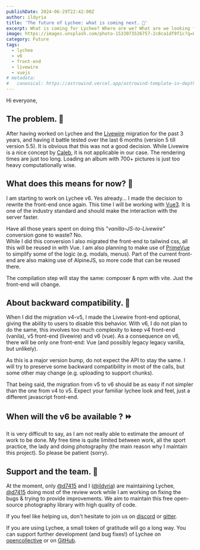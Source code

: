 ```yaml
---
publishDate: 2024-06-29T22:42:00Z
author: ildyria
title: 'The future of Lychee: what is coming next. 🚀'
excerpt: What is coming for Lychee? Where are we? What are we looking forward to?
image: https://images.unsplash.com/photo-1533073526757-2c8ca1df9f1c?q=80&w=3540&auto=format&fit=crop&ixlib=rb-4.0.3&ixid=M3wxMjA3fDB8MHxwaG90by1wYWdlfHx8fGVufDB8fHx8fA%3D%3D
category: Future
tags:
  - lychee
  - v6
  - front-end
  - livewire
  - vuejs
# metadata:
#   canonical: https://astrowind.vercel.app/astrowind-template-in-depth
---
```



Hi everyone,

## The problem. 💢

After having worked on Lychee and the [Livewire](https://github.com/livewire/livewire) migration for the past 3 years, and having it battle tested over the last 6 months (version 5 till version 5.5). It is obvious that this was not a good decision. While Livewire is a nice concept by [Caleb](https://github.com/calebporzio), it is not applicable in our case. The rendering times are just too long. Loading an album with 700+ pictures is just too heavy computationally wise.

## What does this means for now? 🤔 

I am starting to work on Lychee v6. Yes already... I made the decision to rewrite the front-end once again. This time I will be working with [Vue3](https://vuejs.org/). It is one of the industry standard and should make the interaction with the server faster.

Have all those years spent on doing this "_vanilla-JS-to-Livewire_" conversion gone to waste? No.  
While I did this conversion I also migrated the front-end to tailwind css, all this will be reused in with Vue. I am also planning to make use of [PrimeVue](https://primevue.org/) to simplify some of the logic (e.g. modals, menus). Part of the current front-end are also making use of AlpineJS, so more code that can be reused there.

The compilation step will stay the same: composer & npm with vite. Just the front-end will change.

## About backward compatibility. 🚫 

When I did the migration v4-v5, I made the Livewire front-end optional, giving the ability to users to disable this behavior.
With v6, I do not plan to do the same, this involves too much complexity to keep v4 front-end (vanila), v5 front-end (livewire) and v6 (vue). As a consequence on v6, there will be only one front-end: Vue (and possibly legacy legacy vanilla, but unlikely).

As this is a major version bump, do not expect the API to stay the same. I will try to preserve some backward compatibility in most of the calls, but some other may change (e.g. uploading to support chunks).

That being said, the migration from v5 to v6 should be as easy if not simpler than the one from v4 to v5. Expect your familiar lychee look and feel, just a different javascript front-end.

## When will the v6 be available ? ⏩ 

It is very difficult to say, as I am not really able to estimate the amount of work to be done. My free time is quite limited between work, all the sport practice, the lady and doing photography (the main reason why I maintain this project). So please be patient (sorry).

## Support and the team. 🦸 

At the moment, only [@d7415](https://github.com/d7415) and I ([@ildyria](https://github.com/ildyria)) are maintaining Lychee, [@d7415](https://github.com/d7415) doing most of the review work while I am working on fixing the bugs & trying to provide improvements. We aim to maintain this free open-source photography library with high quality of code.

If you feel like helping us, don't hesitate to join us on [discord](https://discord.gg/dcEcQfYR) or [gitter](https://app.gitter.im/#/room/#LycheeOrg_Lobby:gitter.im).

If you are using Lychee, a small token of gratitude will go a long way.
You can support further development (and bug fixes!) of Lychee on [opencollective](https://opencollective.com/LycheeOrg) or on [GitHub](https://github.com/sponsors/LycheeOrg).